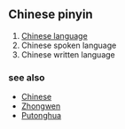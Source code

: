 ==Chinese pinyin==

#[[Chinese language]]
#Chinese spoken language
#Chinese written language

===see also===
*[[Chinese]]
*[[Zhongwen]]
*[[Putonghua]]